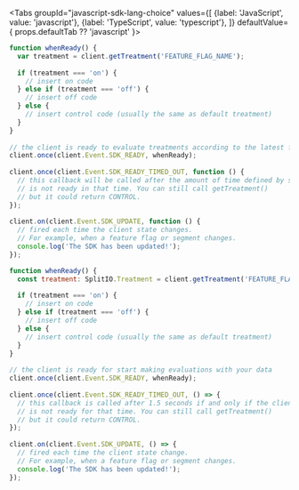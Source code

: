 
<Tabs
  groupId="javascript-sdk-lang-choice"
  values={[
    {label: 'JavaScript', value: 'javascript'},
    {label: 'TypeScript', value: 'typescript'},
  ]} defaultValue={ props.defaultTab ?? 'javascript' }>
  <TabItem value="javascript">

```javascript
function whenReady() {
  var treatment = client.getTreatment('FEATURE_FLAG_NAME');
 
  if (treatment === 'on') {
    // insert on code
  } else if (treatment === 'off') {
    // insert off code
  } else {
    // insert control code (usually the same as default treatment)
  }
}
 
// the client is ready to evaluate treatments according to the latest flag definitions
client.once(client.Event.SDK_READY, whenReady);
 
client.once(client.Event.SDK_READY_TIMED_OUT, function () {
  // this callback will be called after the amount of time defined by startup.readyTimeout if and only if the client
  // is not ready in that time. You can still call getTreatment() 
  // but it could return CONTROL.
});
 
client.on(client.Event.SDK_UPDATE, function () {
  // fired each time the client state changes. 
  // For example, when a feature flag or segment changes.
  console.log('The SDK has been updated!');
});
```

  </TabItem>
  <TabItem value="typescript">

```javascript
function whenReady() {
  const treatment: SplitIO.Treatment = client.getTreatment('FEATURE_FLAG_NAME');
 
  if (treatment === 'on') {
    // insert on code
  } else if (treatment === 'off') {
    // insert off code
  } else {
    // insert control code (usually the same as default treatment)
  }
}
 
// the client is ready for start making evaluations with your data
client.once(client.Event.SDK_READY, whenReady);
 
client.once(client.Event.SDK_READY_TIMED_OUT, () => {
  // this callback is called after 1.5 seconds if and only if the client
  // is not ready for that time. You can still call getTreatment() 
  // but it could return CONTROL.
});
 
client.on(client.Event.SDK_UPDATE, () => {
  // fired each time the client state change. 
  // For example, when a feature flag or segment changes.
  console.log('The SDK has been updated!');
});
```

  </TabItem>
</Tabs>